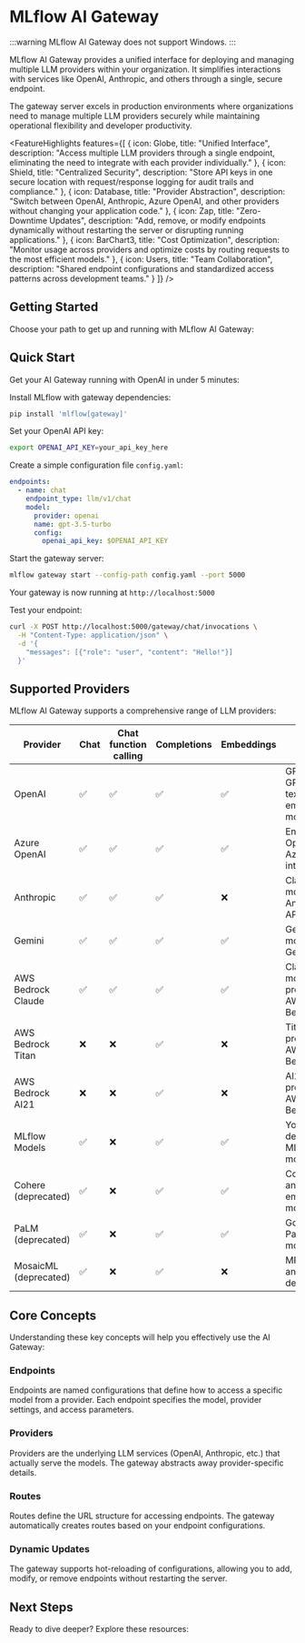 
# MLflow AI Gateway

:::warning
MLflow AI Gateway does not support Windows.
:::

MLflow AI Gateway provides a unified interface for deploying and managing multiple LLM providers within your organization. It simplifies interactions with services like OpenAI, Anthropic, and others through a single, secure endpoint.

The gateway server excels in production environments where organizations need to manage multiple LLM providers securely while maintaining operational flexibility and developer productivity.

<FeatureHighlights features={[
  {
    icon: Globe,
    title: "Unified Interface",
    description: "Access multiple LLM providers through a single endpoint, eliminating the need to integrate with each provider individually."
  },
  {
    icon: Shield,
    title: "Centralized Security",
    description: "Store API keys in one secure location with request/response logging for audit trails and compliance."
  },
  {
    icon: Database,
    title: "Provider Abstraction",
    description: "Switch between OpenAI, Anthropic, Azure OpenAI, and other providers without changing your application code."
  },
  {
    icon: Zap,
    title: "Zero-Downtime Updates",
    description: "Add, remove, or modify endpoints dynamically without restarting the server or disrupting running applications."
  },
  {
    icon: BarChart3,
    title: "Cost Optimization",
    description: "Monitor usage across providers and optimize costs by routing requests to the most efficient models."
  },
  {
    icon: Users,
    title: "Team Collaboration",
    description: "Shared endpoint configurations and standardized access patterns across development teams."
  }
]} />

## Getting Started

Choose your path to get up and running with MLflow AI Gateway:

<TilesGrid>
  <TileCard
    icon={Wrench}
    title="Setup"
    description="Install MLflow, configure environment, and start your gateway server"
    href="./setup"
    linkText="Start setup →"
  />
  <TileCard
    icon={Settings}
    title="Configuration"
    description="Configure providers, endpoints, and advanced gateway settings"
    href="./configuration"
    linkText="Configure providers →"
  />
  <TileCard
    icon={Play}
    title="Usage"
    description="Query endpoints with Python client and REST APIs"
    href="./usage"
    linkText="Start using →"
  />
  <TileCard
    icon={Code}
    title="Integration"
    description="Integrate with applications, frameworks, and production systems"
    href="./integration"
    linkText="Learn integrations →"
  />
</TilesGrid>

## Quick Start

Get your AI Gateway running with OpenAI in under 5 minutes:

<TabsWrapper>
<Tabs>
<TabItem value="install" label="1. Install" default>

Install MLflow with gateway dependencies:

```bash
pip install 'mlflow[gateway]'
```

</TabItem>
<TabItem value="configure" label="2. Configure">

Set your OpenAI API key:

```bash
export OPENAI_API_KEY=your_api_key_here
```

Create a simple configuration file `config.yaml`:

```yaml
endpoints:
  - name: chat
    endpoint_type: llm/v1/chat
    model:
      provider: openai
      name: gpt-3.5-turbo
      config:
        openai_api_key: $OPENAI_API_KEY
```

</TabItem>
<TabItem value="start" label="3. Start Server">

Start the gateway server:

```bash
mlflow gateway start --config-path config.yaml --port 5000
```

Your gateway is now running at `http://localhost:5000`

</TabItem>
<TabItem value="test" label="4. Test">

Test your endpoint:

```bash
curl -X POST http://localhost:5000/gateway/chat/invocations \
  -H "Content-Type: application/json" \
  -d '{
    "messages": [{"role": "user", "content": "Hello!"}]
  }'
```

</TabItem>
</Tabs>
</TabsWrapper>

## Supported Providers

MLflow AI Gateway supports a comprehensive range of LLM providers:

| Provider              | Chat | Chat function calling | Completions | Embeddings | Notes                                    |
| --------------------- | ---- | --------------------- | ----------- | ---------- | ---------------------------------------- |
| OpenAI                | ✅   | ✅                    | ✅          | ✅         | GPT-4, GPT-5,   text-embedding models    |
| Azure OpenAI          | ✅   | ✅                    | ✅          | ✅         | Enterprise OpenAI with Azure integration |
| Anthropic             | ✅   | ✅                    | ✅          | ❌         | Claude models via Anthropic API          |
| Gemini                | ✅   | ✅                    | ✅          | ✅         | Gemini models via Gemini API             |
| AWS Bedrock Claude    | ✅   | ✅                    | ✅          | ✅         | Claude models provided by AWS Bedrock    |
| AWS Bedrock Titan     | ❌   | ❌                    | ✅          | ❌         | Titan models provided by AWS Bedrock     |
| AWS Bedrock AI21      | ❌   | ❌                    | ✅          | ❌         | AI21 models provided by AWS Bedrock      |
| MLflow Models         | ✅   | ❌                    | ✅          | ✅         | Your own deployed MLflow models          |
| Cohere (deprecated)   | ✅   | ❌                    | ✅          | ✅         | Command and embedding models             |
| PaLM (deprecated)     | ✅   | ❌                    | ✅          | ✅         | Google's PaLM models                     |
| MosaicML (deprecated) | ✅   | ❌                    | ✅          | ❌         | MPT models and custom deployments        |

## Core Concepts

Understanding these key concepts will help you effectively use the AI Gateway:

### Endpoints

Endpoints are named configurations that define how to access a specific model from a provider. Each endpoint specifies the model, provider settings, and access parameters.

### Providers

Providers are the underlying LLM services (OpenAI, Anthropic, etc.) that actually serve the models. The gateway abstracts away provider-specific details.

### Routes

Routes define the URL structure for accessing endpoints. The gateway automatically creates routes based on your endpoint configurations.

### Dynamic Updates

The gateway supports hot-reloading of configurations, allowing you to add, modify, or remove endpoints without restarting the server.

## Next Steps

Ready to dive deeper? Explore these resources:

<TilesGrid>
  <TileCard
    icon={Wrench}
    title="Setup Guide"
    description="Get started with installation, environment setup, and server configuration"
    href="./setup"
    linkText="Start setup →"
  />
  <TileCard
    icon={Play}
    title="Usage Guide"
    description="Learn basic querying patterns with Python client and REST APIs"
    href="./usage"
    linkText="Learn usage →"
  />
  <TileCard
    icon={Code}
    title="Integration Guide"
    description="Integrate with applications, frameworks, and production systems"
    href="./integration"
    linkText="View integrations →"
  />
</TilesGrid>
